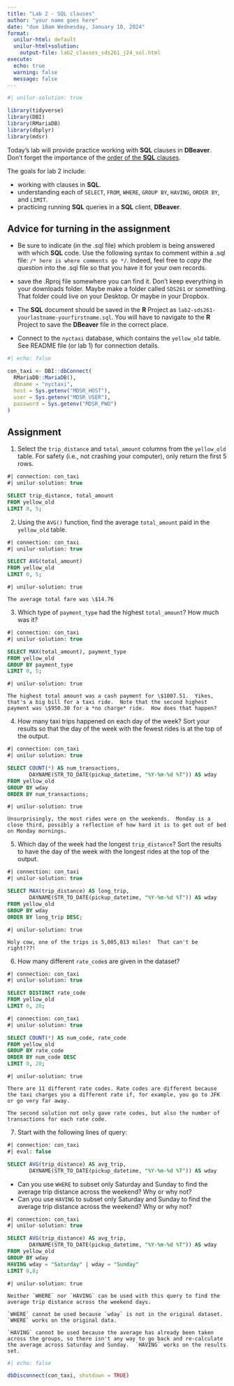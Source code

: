 ```yaml
---
title: "Lab 2 - SQL clauses"
author: "your name goes here"
date: "due 10am Wednesday, January 10, 2024"
format: 
  unilur-html: default
  unilur-html+solution:
    output-file: lab2_clauses_sds261_j24_sol.html
execute:
  echo: true
  warning: false
  message: false
---
```


```r
#| unilur-solution: true

library(tidyverse)
library(DBI)
library(RMariaDB)
library(dbplyr)
library(mdsr)
```

Today's lab will provide practice working with **SQL** clauses in **DBeaver**.  Don't forget the importance of the <a href = "https://st47s.com/SDS261/Notes/03-sql-verbs.html" target = "_blank">order of the **SQL** clauses</a>. 

The goals for lab 2 include:

* working with clauses in **SQL**.
* understanding each of `SELECT`, `FROM`, `WHERE`, `GROUP BY`, `HAVING`, `ORDER BY`, and `LIMIT`.
* practicing running **SQL** queries in a **SQL** client, **DBeaver**.



## Advice for turning in the assignment

* Be sure to indicate (in the .sql file) which problem is being answered with which **SQL** code.  Use the following syntax to comment within a .sql file: `/* here is where comments go */`.  Indeed, feel free to *copy the question* into the .sql file so that you have it for your own records.

* save the .Rproj file somewhere you can find it.  Don't keep everything in your downloads folder.  Maybe make a folder called `SDS261` or something.  That folder could live on your Desktop.  Or maybe in your Dropbox.  

* The **SQL** document should be saved in the **R** Project as `lab2-sds261-yourlastname-yourfirstname.sql`.  You will have to navigate to the **R** Project to save the **DBeaver** file in the correct place.

* Connect to the `nyctaxi` database, which contains the `yellow_old` table.  See README file (or lab 1) for connection details.

```r
#| echo: false

con_taxi <- DBI::dbConnect(
  RMariaDB::MariaDB(),
  dbname = "nyctaxi",
  host = Sys.getenv("MDSR_HOST"),
  user = Sys.getenv("MDSR_USER"),
  password = Sys.getenv("MDSR_PWD")
)
```


##  Assignment



1. Select the `trip_distance` and `total_amount` columns from the `yellow_old` table. For safety (i.e., not crashing your computer), only return the first 5 rows.

```sql
#| connection: con_taxi
#| unilur-solution: true

SELECT trip_distance, total_amount
FROM yellow_old
LIMIT 0, 5;
```


2. Using the `AVG()` function, find the average `total_amount` paid in the `yellow_old` table.

```sql
#| connection: con_taxi
#| unilur-solution: true

SELECT AVG(total_amount)
FROM yellow_old
LIMIT 0, 5;
```
```block
#| unilur-solution: true

The average total fare was \$14.76
```

3. Which type of `payment_type` had the highest `total_amount`?  How much was it?

```sql
#| connection: con_taxi
#| unilur-solution: true

SELECT MAX(total_amount), payment_type
FROM yellow_old
GROUP BY payment_type
LIMIT 0, 5;
```

```block
#| unilur-solution: true

The highest total amount was a cash payment for \$1007.51.  Yikes, that's a big bill for a taxi ride.  Note that the second highest payment was \$950.30 for a *no charge* ride.  How does that happen?
```

4. How many taxi trips happened on each day of the week?  Sort your results so that the day of the week with the fewest rides is at the top of the output.

```sql
#| connection: con_taxi
#| unilur-solution: true

SELECT COUNT(*) AS num_transactions, 
       DAYNAME(STR_TO_DATE(pickup_datetime, "%Y-%m-%d %T")) AS wday
FROM yellow_old
GROUP BY wday
ORDER BY num_transactions;
```

```block
#| unilur-solution: true

Unsurprisingly, the most rides were on the weekends.  Monday is a close third, possibly a reflection of how hard it is to get out of bed on Monday mornings.
```

5. Which day of the week had the longest `trip_distance`?  Sort the results to have the day of the week with the longest rides at the top of the output. 

```sql
#| connection: con_taxi
#| unilur-solution: true

SELECT MAX(trip_distance) AS long_trip, 
       DAYNAME(STR_TO_DATE(pickup_datetime, "%Y-%m-%d %T")) AS wday
FROM yellow_old
GROUP BY wday
ORDER BY long_trip DESC;
```

```block
#| unilur-solution: true

Holy cow, one of the trips is 5,005,013 miles!  That can't be right!??!
```

6. How many different `rate_code`s are given in the dataset?

```sql
#| connection: con_taxi
#| unilur-solution: true

SELECT DISTINCT rate_code
FROM yellow_old
LIMIT 0, 20;
```

```sql
#| connection: con_taxi
#| unilur-solution: true

SELECT COUNT(*) AS num_code, rate_code
FROM yellow_old
GROUP BY rate_code
ORDER BY num_code DESC
LIMIT 0, 20;
```


```block
#| unilur-solution: true

There are 11 different rate codes. Rate codes are different because the taxi charges you a different rate if, for example, you go to JFK or go very far away.

The second solution not only gave rate codes, but also the number of transactions for each rate code.
```

7. Start with the following lines of query:

```sql
#| connection: con_taxi
#| eval: false

SELECT AVG(trip_distance) AS avg_trip, 
       DAYNAME(STR_TO_DATE(pickup_datetime, "%Y-%m-%d %T")) AS wday
```

* Can you use `WHERE` to subset only Saturday and Sunday to find the average trip distance across the weekend?  Why or why not?
* Can you use `HAVING` to subset only Saturday and Sunday to find the average trip distance across the weekend?  Why or why not?


```sql
#| connection: con_taxi
#| unilur-solution: true

SELECT AVG(trip_distance) AS avg_trip, 
       DAYNAME(STR_TO_DATE(pickup_datetime, "%Y-%m-%d %T")) AS wday
FROM yellow_old
GROUP BY wday
HAVING wday = "Saturday" | wday = "Sunday"
LIMIT 0,8;
```

```block
#| unilur-solution: true

Neither `WHERE` nor `HAVING` can be used with this query to find the average trip distance across the weekend days.

`WHERE` cannot be used because `wday` is not in the original dataset. `WHERE` works on the original data.

`HAVING` cannot be used because the average has already been taken across the groups, so there isn't any way to go back and re-calculate the average across Saturday and Sunday.  `HAVING` works on the results set.
```

<!--Approach: 
What do you want?	
the movies.
Which tables and for what?
movies for the movie name
Conditions?
The movies must be sci-fi movies
The categories need to be ordered by the investment ratio
Anything else?
Semicolon-->



```r
#| echo: false

dbDisconnect(con_taxi, shutdown = TRUE)
```